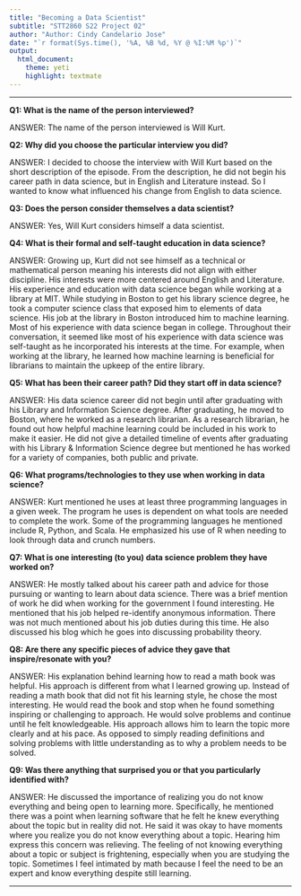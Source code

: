 ```yaml
---
title: "Becoming a Data Scientist"
subtitle: "STT2860 S22 Project 02"
author: "Author: Cindy Candelario Jose"
date: "`r format(Sys.time(), '%A, %B %d, %Y @ %I:%M %p')`"
output: 
  html_document: 
    theme: yeti
    highlight: textmate
---
```

***

**Q1: What is the name of the person interviewed?**

ANSWER: The name of the person interviewed is Will Kurt. 

**Q2: Why did you choose the particular interview you did?**

ANSWER: I decided to choose the interview with Will Kurt based on the short description of the episode. From the description, he did not begin his career path in data science, but in English and Literature instead. So I wanted to know what influenced his change from English to data science. 

**Q3: Does the person consider themselves a data scientist?**

ANSWER: Yes, Will Kurt considers himself a data scientist. 

**Q4: What is their formal and self-taught education in data science?**

ANSWER: Growing up, Kurt did not see himself as a technical or mathematical person meaning his interests did not align with either discipline. His interests were more centered around English and Literature. His experience and education with data science began while working at a library at MIT. While studying in Boston to get his library science degree, he took a computer science class that exposed him to elements of data science. His job at the library in Boston introduced him to machine learning. Most of his experience with data science began in college. Throughout their conversation, it seemed like most of his experience with data science was self-taught as he incorporated his interests at the time. For example, when working at the library, he learned how machine learning is beneficial for librarians to maintain the upkeep of the entire library. 

**Q5: What has been their career path? Did they start off in data science?**

ANSWER: His data science career did not begin until after graduating with his Library and Information Science degree. After graduating, he moved to Boston, where he worked as a research librarian. As a research librarian, he found out how helpful machine learning could be included in his work to make it easier. He did not give a detailed timeline of events after graduating with his Library & Information Science degree but mentioned he has worked for a variety of companies, both public and private. 

**Q6: What programs/technologies to they use when working in data science?**

ANSWER: Kurt mentioned he uses at least three programming languages in a given week. The program he uses is dependent on what tools are needed to complete the work. Some of the programming languages he mentioned include R, Python, and Scala. He emphasized his use of R when needing to look through data and crunch numbers. 


**Q7: What is one interesting (to you) data science problem they have worked on?**

ANSWER: He mostly talked about his career path and advice for those pursuing or wanting to learn about data science. There was a brief mention of work he did when working for the government I found interesting. He mentioned that his job helped re-identify anonymous information. There was not much mentioned about his job duties during this time. He also discussed his blog which he goes into discussing probability theory. 

**Q8: Are there any specific pieces of advice they gave that inspire/resonate with you?**

ANSWER: His explanation behind learning how to read a math book was helpful. His approach is different from what I learned growing up. Instead of reading a math book that did not fit his learning style, he chose the most interesting. He would read the book and stop when he found something inspiring or challenging to approach. He would solve problems and continue until he felt knowledgeable. His approach allows him to learn the topic more clearly and at his pace. As opposed to simply reading definitions and solving problems with little understanding as to why a problem needs to be solved. 

**Q9: Was there anything that surprised you or that you particularly identified with?**

ANSWER: He discussed the importance of realizing you do not know everything and being open to learning more. Specifically, he mentioned there was a point when learning software that he felt he knew everything about the topic but in reality did not. He said it was okay to have moments where you realize you do not know everything about a topic. Hearing him express this concern was relieving. The feeling of not knowing everything about a topic or subject is frightening, especially when you are studying the topic. Sometimes I feel intimated by math because I feel the need to be an expert and know everything despite still learning.

***
